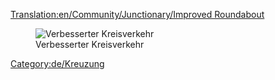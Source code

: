 [[Translation:en/Community/Junctionary/Improved Roundabout]]

{{de/Kreuzungsmenü}}

[[File:en/Improved.Roundabout.png|none|frame|Verbesserter Kreisverkehr]]

{{de/Kreuzungskriterien|Billig|2|0|0|0.5|0||0|0|1|1|||Ausgefallene Züge blockieren zwei Segmente bis die gesamte Kreuzung.|
*Kann 4 Züge gleichzeitig handhaben.
*Fläche: 9 x 9
}}

[[Category:de/Kreuzung]]